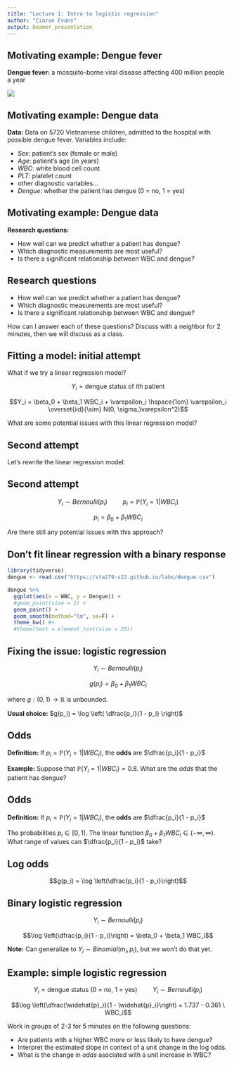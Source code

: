 ```yaml
---
title: "Lecture 1: Intro to logistic regression"
author: "Ciaran Evans"
output: beamer_presentation
---
```


## Motivating example: Dengue fever

**Dengue fever:** a mosquito-borne viral disease affecting 400 million people a year

![](DengueSymptomsUpdated.jpg)


## Motivating example: Dengue data

**Data:** Data on 5720 Vietnamese children, admitted to the hospital with possible dengue fever. Variables include:

* *Sex*: patient's sex (female or male)
* *Age*: patient's age (in years)
* *WBC*: white blood cell count
* *PLT*: platelet count
* other diagnostic variables...
* *Dengue*: whether the patient has dengue (0 = no, 1 = yes)


## Motivating example: Dengue data

**Research questions:**

* How well can we predict whether a patient has dengue?
* Which diagnostic measurements are most useful?
* Is there a significant relationship between WBC and dengue?


## Research questions

* How well can we predict whether a patient has dengue?
* Which diagnostic measurements are most useful?
* Is there a significant relationship between WBC and dengue?

How can I answer each of these questions? Discuss with a neighbor for 2 minutes, then we will discuss as a class.

\vspace{4cm}

## Fitting a model: initial attempt

What if we try a linear regression model?

$$Y_i = \text{dengue status of } i\text{th  patient}$$

$$Y_i = \beta_0 + \beta_1 WBC_i + \varepsilon_i \hspace{1cm} \varepsilon_i \overset{iid}{\sim} N(0, \sigma_\varepsilon^2)$$

What are some potential issues with this linear regression model?

\vspace{3cm}


## Second attempt

Let's rewrite the linear regression model:

\vspace{5cm}


## Second attempt

$$Y_i \sim Bernoulli(p_i) \hspace{1cm} p_i = \mathbb{P}(Y_i = 1 | WBC_i)$$

$$p_i = \beta_0 + \beta_1 WBC_i$$

Are there still any potential issues with this approach?

\vspace{4cm}

## Don't fit linear regression with a binary response

```r
library(tidyverse)
dengue <- read.csv("https://sta279-s22.github.io/labs/dengue.csv")

dengue %>%
  ggplot(aes(x = WBC, y = Dengue)) +
  #geom_point(size = 2) +
  geom_point() +
  geom_smooth(method="lm", se=F) +
  theme_bw() #+
  #theme(text = element_text(size = 20))
```


## Fixing the issue: logistic regression

$$Y_i \sim Bernoulli(p_i)$$

$$g(p_i) = \beta_0 + \beta_1 WBC_i$$

where $g: (0, 1) \to \mathbb{R}$ is unbounded.

**Usual choice:** $g(p_i) = \log \left( \dfrac{p_i}{1 - p_i} \right)$

\vspace{4cm}


## Odds

**Definition:** If $p_i = \mathbb{P}(Y_i = 1 | WBC_i)$, the **odds** are $\dfrac{p_i}{1 - p_i}$

**Example:** Suppose that $\mathbb{P}(Y_i = 1 | WBC_i) = 0.8$. What are the *odds* that the patient has dengue?


\vspace{3cm}

## Odds

**Definition:** If $p_i = \mathbb{P}(Y_i = 1 | WBC_i)$, the **odds** are $\dfrac{p_i}{1 - p_i}$

The probabilities $p_i \in [0, 1]$. The linear function $\beta_0 + \beta_1 WBC_i \in (-\infty, \infty)$. What range of values can $\dfrac{p_i}{1 - p_i}$ take?

\vspace{3cm}

## Log odds

$$g(p_i) = \log \left(\dfrac{p_i}{1 - p_i}\right)$$

\vspace{4cm}

## Binary logistic regression

$$Y_i \sim Bernoulli(p_i)$$

$$\log \left(\dfrac{p_i}{1 - p_i}\right) = \beta_0 + \beta_1 WBC_i$$

**Note:** Can generalize to $Y_i \sim Binomial(m_i, p_i)$, but we won't do that yet.

## Example: simple logistic regression

$$Y_i = \text{dengue status (0 = no, 1 = yes)} \hspace{1cm} Y_i \sim Bernoulli(p_i)$$

$$\log \left(\dfrac{\widehat{p}_i}{1 - \widehat{p}_i}\right) = 1.737 - 0.361 \ WBC_i$$

Work in groups of 2-3 for 5 minutes on the following questions:

* Are patients with a higher WBC more or less likely to have dengue?
* Interpret the estimated slope in context of a unit change in the log odds.
* What is the change in *odds* asociated with a unit increase in WBC?